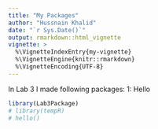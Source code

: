 ```yaml
---
title: "My Packages"
author: "Hussnain Khalid"
date: "`r Sys.Date()`"
output: rmarkdown::html_vignette
vignette: >
  %\VignetteIndexEntry{my-vignette}
  %\VignetteEngine{knitr::rmarkdown}
  %\VignetteEncoding{UTF-8}
---
```


In Lab 3 I made following packages:
1: Hello

```r
library(Lab3Package)
# library(tempR)
# hello()
```
